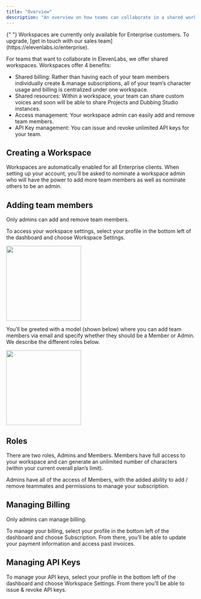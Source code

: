 ```yaml
---
title: "Overview"
description: "An overview on how teams can collaborate in a shared workspace."
---
```


<Info>
  {" "}
  Workspaces are currently only available for Enterprise customers. To upgrade, [get
  in touch with our sales team](https://elevenlabs.io/enterprise).
</Info>

For teams that want to collaborate in ElevenLabs, we offer shared workspaces. Workspaces offer 4 benefits:

- Shared billing: Rather than having each of your team members individually create & manage subscriptions, all of your team’s character usage and billing is centralized under one workspace.
- Shared resources: Within a workspace, your team can share custom voices and soon will be able to share Projects and Dubbing Studio instances.
- Access management: Your workspace admin can easily add and remove team members.
- API Key management: You can issue and revoke unlimited API keys for your team.

## Creating a Workspace

Workspaces are automatically enabled for all Enterprise clients. When setting up your account, you’ll be asked to nominate a workspace admin who will have the power to add more team members as well as nominate others to be an admin.

## Adding team members

<Info> Only admins can add and remove team members. </Info>

To access your workspace settings, select your profile in the bottom left of the dashboard and choose Workspace Settings.

<img height="200" src="/product/workspace/images/home_page.webp" />

You’ll be greeted with a model (shown below) where you can add team members via email and specify whether they should be a Member or Admin. We describe the different roles below.

<img height="200" src="/product/workspace/images/add_team.webp" />

## Roles

There are two roles, Admins and Members. Members have full access to your workspace and can generate an unlimited number of characters (within your current overall plan’s limit).

Admins have all of the access of Members, with the added ability to add / remove teammates and permissions to manage your subscription.

## Managing Billing

<Info> Only admins can manage billing. </Info>

To manage your billing, select your profile in the bottom left of the dashboard and choose Subscription. From there, you’ll be able to update your payment information and access past invoices.

## Managing API Keys

To manage your API keys, select your profile in the bottom left of the dashboard and choose Workspace Settings. From there you’ll be able to issue & revoke API keys.
